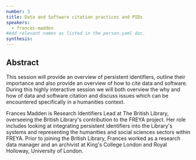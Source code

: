 ```yaml
---
number: 3
title: Data and Software citation practices and PIDs
speakers:
  - frances-madden
#Add relevant names as listed in the person.yaml doc.
synthesis:
---
```


## Abstract

This session will provide an overview of persistent identifiers, outline their
importance and also provide an overview of how to cite data and software. During
this highly interactive session we will both overview the why and how of data
and software citation and discuss issues which can be encountered specifically
in a humanities context.

<Youtube
  id="rloVDjE-PO4"
  caption="Frances Madden - Data and Software Citation Practices and PIDs"
/>

<Download download="docs/3.1 Madden.pdf" />

<Speakers>

<Speaker speaker="frances-madden">

Frances Madden is Research Identifiers Lead at The British Library, overseeing
the British Library's contribution to the FREYA project. Her role includes
looking at integrating persistent identifiers into the Library's systems and
representing the humanities and social sciences sectors within FREYA. Prior to
joining the British Library, Frances worked as a research data manager and an
archivist at King's College London and Royal Holloway, University of London.

</Speaker>

</Speakers>
